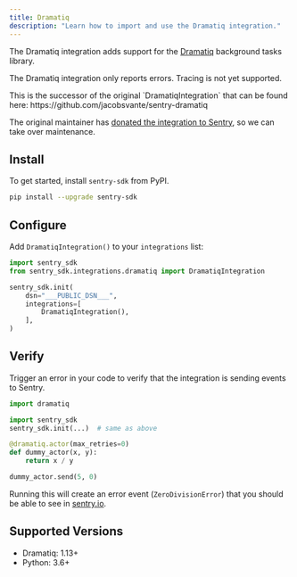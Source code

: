```yaml
---
title: Dramatiq
description: "Learn how to import and use the Dramatiq integration."
---
```


The Dramatiq integration adds support for the [Dramatiq](https://dramatiq.io/) background tasks library.

The Dramatiq integration only reports errors. Tracing is not yet supported.

<Alert level="info">
  This is the successor of the original `DramatiqIntegration` that can be found here: https://github.com/jacobsvante/sentry-dramatiq

  The original maintainer has [donated the integration to Sentry](https://github.com/getsentry/sentry-python/issues/3387), so we can take over maintenance.
</Alert>

## Install

To get started, install `sentry-sdk` from PyPI.

```bash
pip install --upgrade sentry-sdk
```

## Configure

Add `DramatiqIntegration()` to your `integrations` list:


```python
import sentry_sdk
from sentry_sdk.integrations.dramatiq import DramatiqIntegration

sentry_sdk.init(
    dsn="___PUBLIC_DSN___",
    integrations=[
        DramatiqIntegration(),
    ],
)
```

## Verify

Trigger an error in your code to verify that the integration is sending events to Sentry.

```python
import dramatiq

import sentry_sdk
sentry_sdk.init(...)  # same as above

@dramatiq.actor(max_retries=0)
def dummy_actor(x, y):
    return x / y

dummy_actor.send(5, 0)
```

Running this will create an error event (`ZeroDivisionError`) that you should be able to see in [sentry.io](https://sentry.io).

## Supported Versions

- Dramatiq: 1.13+
- Python: 3.6+

<Include name="python-use-older-sdk-for-legacy-support.mdx" />
